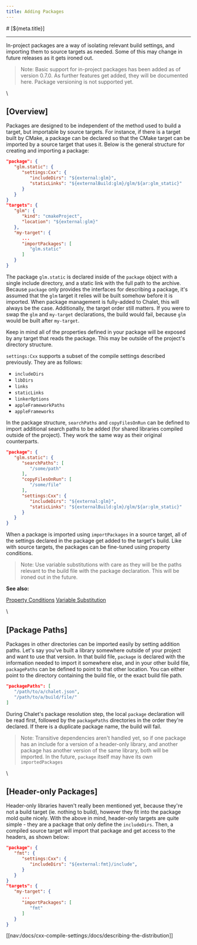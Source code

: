 ```yaml
---
title: Adding Packages
---
```


<PageCategory id="docs" />
# [${meta.title}]

---

In-project packages are a way of isolating relevant build settings, and importing them to source targets as needed. Some of this may change in future releases as it gets ironed out.

> Note: Basic support for in-project packages has been added as of version 0.7.0. As further features get added, they will be documented here. Package versioning is not supported yet. 

\\

## [Overview]

Packages are designed to be independent of the method used to build a target, but importable by source targets. For instance, if there is a target built by CMake, a package can be declared so that the CMake target can be imported by a source target that uses it. Below is the general structure for creating and importing a package:

```json
"package": {
   "glm.static": {
      "settings:Cxx": {
         "includeDirs": "${external:glm}",
         "staticLinks": "${externalBuild:glm}/glm/${ar:glm_static}"
      }
   }
}
"targets": {
   "glm": {
      "kind": "cmakeProject",
      "location": "${external:glm}"
   },
   "my-target": {
      ...
      "importPackages": [
         "glm.static"
      ]
   }
}
```

The package `glm.static` is declared inside of the `package` object with a single include directory, and a static link with the full path to the archive. Because `package` only provides the interfaces for describing a package, it's assumed that the `glm` target it relies will be built somehow before it is imported. When package management is fully-added to Chalet, this will always be the case. Additionally, the target order still matters. If you were to swap the `glm` and `my-target` declarations, the build would fail, because `glm` would be built after `my-target`.

Keep in mind all of the properties defined in your package will be exposed by any target that reads the package. This may be outside of the project's directory structure.

`settings:Cxx` supports a subset of the compile settings described previously. They are as follows:

- `includeDirs`
- `libDirs`
- `links`
- `staticLinks`
- `linkerOptions`
- `appleFrameworkPaths`
- `appleFrameworks`

In the package structure, `searchPaths` and `copyFilesOnRun` can be defined to import additional search paths to be added (for shared libraries compiled outside of the project). They work the same way as their original counterparts.

```json
"package": {
   "glm.static": {
      "searchPaths": [
         "/some/path"
      ],
      "copyFilesOnRun": [
         "/some/file"
      ],
      "settings:Cxx": {
         "includeDirs": "${external:glm}",
         "staticLinks": "${externalBuild:glm}/glm/${ar:glm_static}"
      }
   }
}
```

When a package is imported using `importPackages` in a source target, all of the settings declared in the package get added to the target's build. Like with source targets, the packages can be fine-tuned using property conditions.

> Note: Use variable substitutions with care as they will be the paths relevant to the build file with the package declaration. This will be ironed out in the future.

**See also:**

[Property Conditions](/docs/creating-targets?id=property-conditions)
[Variable Substitution](/docs/creating-targets?id=variable-substitution)

\\

## [Package Paths]

Packages in other directories can be imported easily by setting addition paths. Let's say you've built a library somewhere outside of your project and want to use that version. In that build file, `package` is declared with the information needed to import it somewhere else, and in your other build file, `packagePaths` can be defined to point to that other location. You can either point to the directory containing the build file, or the exact build file path.

```json
"packagePaths": [
   "/path/to/a/chalet.json",
   "/path/to/a/build/file/"
]
```

During Chalet's package resolution step, the local `package` declaration will be read first, followed by the `packagePaths` directories in the order they're declared. If there is a duplicate package name, the build will fail.

> Note: Transitive dependencies aren't handled yet, so if one package has an include for a version of a header-only library, and another package has another version of the same library, both will be imported. In the future, `package` itself may have its own `importedPackages`

\\

## [Header-only Packages]

Header-only libraries haven't really been mentioned yet, because they're not a build target (ie. nothing to build), however they fit into the package mold quite nicely. With the above in mind, header-only targets are quite simple - they are a package that only define the `includeDirs`. Then, a compiled source target will import that package and get access to the headers, as shown below:

```json
"package": {
   "fmt": {
      "settings:Cxx": {
         "includeDirs": "${external:fmt}/include",
      }
   }
}
"targets": {
   "my-target": {
      ...
      "importPackages": [
         "fmt"
      ]
   }
}
```


[[nav:/docs/cxx-compile-settings:/docs/describing-the-distribution]]
